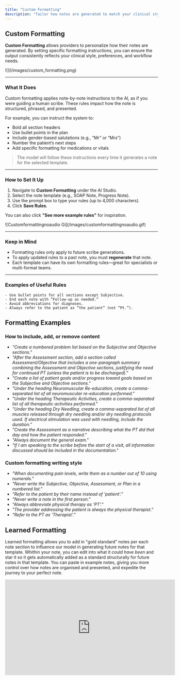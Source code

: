 ```yaml
---
title: "Custom Formatting"
description: "Tailor how notes are generated to match your clinical style."
---
```


## Custom Formatting

**Custom Formatting** allows providers to personalize how their notes are generated. By setting specific formatting instructions, you can ensure the output consistently reflects your clinical style, preferences, and workflow needs.

<Frame>
  ![](/images/custom_formatting.png)
</Frame>

---

### What It Does

Custom formatting applies note-by-note instructions to the AI, as if you were guiding a human scribe. These rules impact how the note is structured, phrased, and presented.

For example, you can instruct the system to:

- Bold all section headers
- Use bullet points in the plan
- Include gender-based salutations (e.g., “Mr” or “Mrs”)
- Number the patient’s next steps
- Add specific formatting for medications or vitals

> The model will follow these instructions every time it generates a note for the selected template.

---

### How to Set It Up

1. Navigate to **Custom Formatting** under the AI Studio.
2. Select the note template (e.g., SOAP Note, Progress Note).
3. Use the prompt box to type your rules (up to 4,000 characters).
4. Click **Save Rules**.

You can also click **"See more example rules"** for inspiration.

<Frame>
  ![Customformattingnoaudio Gi](/images/customformattingnoaudio.gif)
</Frame>

---

### Keep in Mind

- Formatting rules only apply to future scribe generations.
- To apply updated rules to a past note, you must **regenerate** that note.
- Each template can have its own formatting rules—great for specialists or multi-format teams.

---

### Examples of Useful Rules

```
- Use bullet points for all sections except Subjective.
- End each note with “Follow-up as needed.”
- Avoid abbreviations for diagnoses.
- Always refer to the patient as “the patient” (not “Pt.”).
```

## Formatting Examples

### How to include, add, or remove content

- _"Create a numbered problem list based on the Subjective and Objective sections."_
- _"After the Assessment section, add a section called Assessment/Objective that includes a one-paragraph summary combining the Assessment and Objective sections, justifying the need for continued PT (unless the patient is to be discharged)."_
- _"Create a list of patient goals and/or progress toward goals based on the Subjective and Objective sections."_
- _"Under the heading Neuromuscular Re-education, create a comma-separated list of all neuromuscular re-education performed."_
- _"Under the heading Therapeutic Activities, create a comma-separated list of all therapeutic activities performed."_
- _"Under the heading Dry Needling, create a comma-separated list of all muscles released through dry needling and/or dry needling protocols used. If electrical stimulation was used with needling, include the duration."_
- _"Create the Assessment as a narrative describing what the PT did that day and how the patient responded."_
- _"Always document the general exam."_
- _"If I am speaking to the scribe before the start of a visit, all information discussed should be included in the documentation."_

### Custom formatting writing style

- _"When documenting pain levels, write them as a number out of 10 using numerals."_
- _"Never write the Subjective, Objective, Assessment, or Plan in a numbered list."_
- _"Refer to the patient by their name instead of 'patient'."_
- _"Never write a note in the first person."_
- _"Always abbreviate physical therapy as 'PT'."_
- _"The provider addressing the patient is always the physical therapist."_
- _"Refer to the PT as 'Therapist'."_

## Learned Formatting

Learned formatting allows you to add in "gold standard" notes per each note section to influence our model in generating future notes for that template. Whithin your note, you can edit into what it _could have been_ and star it so it gets automatically added as a standard structurally for future notes in that template. You can paste in example notes, giving you more control over how notes are organised and presented, and expedite the journey to your perfect note.  

<iframe width="560" height="315" src="https://www.youtube.com/embed/V38x-9BxLgM?si=TCCRWkFdqefWS7Qv &mute=1" title="YouTube video player" frameborder="0" allow="accelerometer; autoplay; clipboard-write; encrypted-media; gyroscope; picture-in-picture; web-share" referrerpolicy="strict-origin-when-cross-origin" allowfullscreen />

## Passive Learning

Passive Learning helps our model understand provider behavior when they edit a note,  Passive Learning is a system that learns from provider edits over time to automatically suggest rules and changes, adapting and improving note generation. It captures, interprets, and applies changes made by providers without requiring explicit feedback, with the goal of reducing future edits and increasing note satisfaction. 

<iframe width="560" height="315" src="https://www.youtube.com/embed/aI_b7k0YMRU?si=8usIO3AgqKE2hPoy" title="YouTube video player" frameborder="0" allow="accelerometer; autoplay; clipboard-write; encrypted-media; gyroscope; picture-in-picture; web-share" referrerpolicy="strict-origin-when-cross-origin" allowfullscreen />

There are two ways a provider can add suggestions to their account:

1. By accepting suggestions from the **Smart Suggestion popup (displayed after login)**
2. By accepting suggestions from the **AI Studio → Smart Suggestions screen**

The popup is designed to appear only once per week, while suggestions remain accessible at any time in the Smart Suggestions screen.